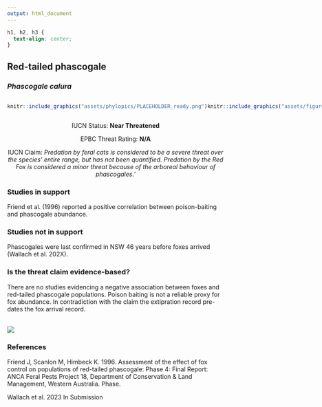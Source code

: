 ```yaml
---
output: html_document
---
```

```css
h1, h2, h3 {
  text-align: center;
}
```

## **Red-tailed phascogale**
### *Phascogale calura*

:::: {style="display: flex;"}

::: {}
  ```r
  knitr::include_graphics("assets/phylopics/PLACEHOLDER_ready.png")
  ```
:::

::: {}

:::

::: {}
  ```r
  knitr::include_graphics("assets/figures/Map_Fox_Phascogale calura.png")
  ```
:::

::::
<center>
IUCN Status: **Near Threatened**

EPBC Threat Rating: **N/A**

IUCN Claim: *Predation by feral cats is considered to be a severe threat over the species' entire range, but has not been quantified. Predation by the Red Fox is considered a minor threat because of the arboreal behaviour of phascogales.'*

</center>

### Studies in support

Friend et al. (1996) reported a positive correlation between poison-baiting and phascogale abundance.

### Studies not in support

Phascogales were last confirmed in NSW 46 years before foxes arrived (Wallach et al. 202X).

### Is the threat claim evidence-based?

There are no studies evidencing a negative association between foxes and red-tailed phascogale populations. Poison baiting is not a reliable proxy for fox abundance. In contradiction with the claim the extipration record pre-dates the fox arrival record.
<br>
<br>

![](assets/figures/Main_Evidence_Fox_Phascogale calura.png)

### References

Friend J, Scanlon M, Himbeck K. 1996. Assessment of the effect of fox control on populations of red-tailed phascogale: Phase 4: Final Report: ANCA Feral Pests Project 18, Department of Conservation & Land Management, Western Australia. Phase.

Wallach et al. 2023 In Submission

